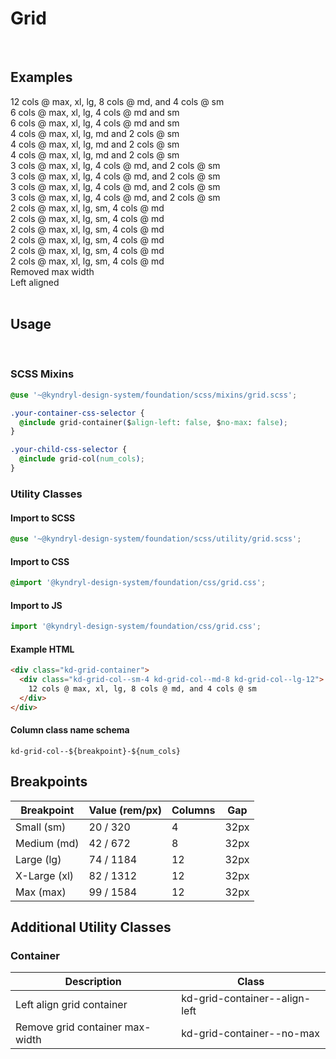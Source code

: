 
<Meta title="Foundation/Grid" />

# Grid

<br />

## Examples

<Unstyled>
<style>
{`
.sbdocs-content {
  max-width: none;
}

.kd-grid-container {
margin-top: 32px;
margin-bottom: 32px;
}

.kd-grid-container > div {
text-align: center;
border: 1px solid lightgray;
padding: 16px;
}

.kd-grid-container p {
margin: 0;
}
`}

</style>

<div className="kd-grid-container">
  <div className="kd-grid-col--sm-4 kd-grid-col--md-8 kd-grid-col--lg-12">
    12 cols @ max, xl, lg, 8 cols @ md, and 4 cols @ sm
  </div>
</div>

<div className="kd-grid-container">
  <div className="kd-grid-col--sm-4 kd-grid-col--md-4 kd-grid-col--lg-6">
    6 cols @ max, xl, lg, 4 cols @ md and sm
  </div>
  <div className="kd-grid-col--sm-4 kd-grid-col--md-4 kd-grid-col--lg-6">
    6 cols @ max, xl, lg, 4 cols @ md and sm
  </div>
</div>

<div className="kd-grid-container">
  <div className="kd-grid-col--sm-2 kd-grid-col--md-4 kd-grid-col--lg-4">
    4 cols @ max, xl, lg, md and 2 cols @ sm
  </div>
  <div className="kd-grid-col--sm-2 kd-grid-col--md-4 kd-grid-col--lg-4">
    4 cols @ max, xl, lg, md and 2 cols @ sm
  </div>
  <div className="kd-grid-col--sm-2 kd-grid-col--md-4 kd-grid-col--lg-4">
    4 cols @ max, xl, lg, md and 2 cols @ sm
  </div>
</div>

<div className="kd-grid-container">
  <div className="kd-grid-col--sm-2 kd-grid-col--md-4 kd-grid-col--lg-3">
    3 cols @ max, xl, lg, 4 cols @ md, and 2 cols @ sm
  </div>
  <div className="kd-grid-col--sm-2 kd-grid-col--md-4 kd-grid-col--lg-3">
    3 cols @ max, xl, lg, 4 cols @ md, and 2 cols @ sm
  </div>
  <div className="kd-grid-col--sm-2 kd-grid-col--md-4 kd-grid-col--lg-3">
    3 cols @ max, xl, lg, 4 cols @ md, and 2 cols @ sm
  </div>
  <div className="kd-grid-col--sm-2 kd-grid-col--md-4 kd-grid-col--lg-3">
    3 cols @ max, xl, lg, 4 cols @ md, and 2 cols @ sm
  </div>
</div>

<div className="kd-grid-container">
  <div className="kd-grid-col--sm-2 kd-grid-col--md-4 kd-grid-col--lg-2">
    2 cols @ max, xl, lg, sm, 4 cols @ md
  </div>
  <div className="kd-grid-col--sm-2 kd-grid-col--md-4 kd-grid-col--lg-2">
    2 cols @ max, xl, lg, sm, 4 cols @ md
  </div>
  <div className="kd-grid-col--sm-2 kd-grid-col--md-4 kd-grid-col--lg-2">
    2 cols @ max, xl, lg, sm, 4 cols @ md
  </div>
  <div className="kd-grid-col--sm-2 kd-grid-col--md-4 kd-grid-col--lg-2">
    2 cols @ max, xl, lg, sm, 4 cols @ md
  </div>
  <div className="kd-grid-col--sm-2 kd-grid-col--md-4 kd-grid-col--lg-2">
    2 cols @ max, xl, lg, sm, 4 cols @ md
  </div>
  <div className="kd-grid-col--sm-2 kd-grid-col--md-4 kd-grid-col--lg-2">
    2 cols @ max, xl, lg, sm, 4 cols @ md
  </div>
</div>

<div className="kd-grid-container kd-grid-container--no-max">
  <div className="kd-grid-col--sm-4 kd-grid-col--md-8 kd-grid-col--lg-12">
    Removed max width
  </div>
</div>

<div className="kd-grid-container kd-grid-container--align-left">
  <div className="kd-grid-col--sm-4 kd-grid-col--md-8 kd-grid-col--lg-12">
    Left aligned
  </div>
</div>
</Unstyled>

<br />

## Usage

<br />

### SCSS Mixins

```css
@use '~@kyndryl-design-system/foundation/scss/mixins/grid.scss';

.your-container-css-selector {
  @include grid-container($align-left: false, $no-max: false);
}

.your-child-css-selector {
  @include grid-col(num_cols);
}
```

### Utility Classes

#### Import to SCSS

```css
@use '~@kyndryl-design-system/foundation/scss/utility/grid.scss';
```

#### Import to CSS

```css
@import '@kyndryl-design-system/foundation/css/grid.css';
```

#### Import to JS

```js
import '@kyndryl-design-system/foundation/css/grid.css';
```

#### Example HTML

```html
<div class="kd-grid-container">
  <div class="kd-grid-col--sm-4 kd-grid-col--md-8 kd-grid-col--lg-12">
    12 cols @ max, xl, lg, 8 cols @ md, and 4 cols @ sm
  </div>
</div>
```

#### Column class name schema

```
kd-grid-col--${breakpoint}-${num_cols}
```

## Breakpoints

| Breakpoint   | Value (rem/px) | Columns | Gap  |
| ------------ | -------------- | ------- | ---- |
| Small (sm)   | 20 / 320       | 4       | 32px |
| Medium (md)  | 42 / 672       | 8       | 32px |
| Large (lg)   | 74 / 1184      | 12      | 32px |
| X-Large (xl) | 82 / 1312      | 12      | 32px |
| Max (max)    | 99 / 1584      | 12      | 32px |

## Additional Utility Classes

### Container

| Description                     | Class                         |
| ------------------------------- | ----------------------------- |
| Left align grid container       | kd-grid-container--align-left |
| Remove grid container max-width | kd-grid-container--no-max     |
